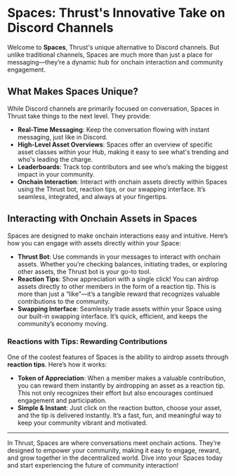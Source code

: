 # Spaces: Thrust's Innovative Take on Discord Channels

Welcome to **Spaces**, Thrust's unique alternative to Discord channels. But unlike traditional channels, Spaces are much more than just a place for messaging—they’re a dynamic hub for onchain interaction and community engagement.

## What Makes Spaces Unique?

While Discord channels are primarily focused on conversation, Spaces in Thrust take things to the next level. They provide:

- **Real-Time Messaging**: Keep the conversation flowing with instant messaging, just like in Discord.
- **High-Level Asset Overviews**: Spaces offer an overview of specific asset classes within your Hub, making it easy to see what's trending and who's leading the charge.
- **Leaderboards**: Track top contributors and see who’s making the biggest impact in your community.
- **Onchain Interaction**: Interact with onchain assets directly within Spaces using the Thrust bot, reaction tips, or our swapping interface. It’s seamless, integrated, and always at your fingertips.

## Interacting with Onchain Assets in Spaces

Spaces are designed to make onchain interactions easy and intuitive. Here’s how you can engage with assets directly within your Space:

- **Thrust Bot**: Use commands in your messages to interact with onchain assets. Whether you’re checking balances, initiating trades, or exploring other assets, the Thrust bot is your go-to tool.
- **Reaction Tips**: Show appreciation with a single click! You can airdrop assets directly to other members in the form of a reaction tip. This is more than just a “like”—it’s a tangible reward that recognizes valuable contributions to the community.
- **Swapping Interface**: Seamlessly trade assets within your Space using our built-in swapping interface. It’s quick, efficient, and keeps the community’s economy moving.

### Reactions with Tips: Rewarding Contributions

One of the coolest features of Spaces is the ability to airdrop assets through **reaction tips**. Here’s how it works:

- **Token of Appreciation**: When a member makes a valuable contribution, you can reward them instantly by airdropping an asset as a reaction tip. This not only recognizes their effort but also encourages continued engagement and participation.
- **Simple & Instant**: Just click on the reaction button, choose your asset, and the tip is delivered instantly. It’s a fast, fun, and meaningful way to keep your community vibrant and motivated.

---

In Thrust, Spaces are where conversations meet onchain actions. They’re designed to empower your community, making it easy to engage, reward, and grow together in the decentralized world. Dive into your Spaces today and start experiencing the future of community interaction!
